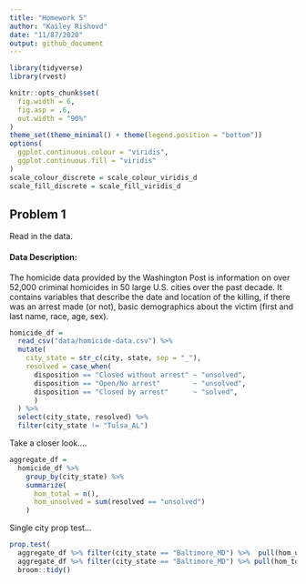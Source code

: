 ```yaml
---
title: "Homework 5"
author: "Kailey Rishovd"
date: "11/87/2020"
output: github_document
---
```


```r
library(tidyverse)
library(rvest)

knitr::opts_chunk$set(
  fig.width = 6, 
  fig.asp = .6, 
  out.width = "90%"
)
theme_set(theme_minimal() + theme(legend.position = "bottom"))
options(
  ggplot.continuous.colour = "viridis", 
  ggplot.continuous.fill = "viridis"
)
scale_colour_discrete = scale_colour_viridis_d
scale_fill_discrete = scale_fill_viridis_d
```

## Problem 1 

Read in the data. 

#### Data Description: 

The homicide data provided by the Washington Post is information on over 52,000 criminal homicides in 50 large U.S. cities over the past decade. It contains variables that describe the date and location of the killing, if there was an arrest made (or not), basic demographics about the victim (first and last name, race, age, sex). 

```r
homicide_df = 
  read_csv("data/homicide-data.csv") %>% 
  mutate(
    city_state = str_c(city, state, sep = "_"), 
    resolved = case_when(
      disposition == "Closed without arrest" ~ "unsolved", 
      disposition == "Open/No arrest"        ~ "unsolved", 
      disposition == "Closed by arrest"      ~ "solved",
      )
  ) %>% 
  select(city_state, resolved) %>% 
  filter(city_state != "Tulsa_AL")
```

Take a closer look.... 

```r
aggregate_df = 
  homicide_df %>%
    group_by(city_state) %>% 
    summarize(
      hom_total = n(), 
      hom_unsolved = sum(resolved == "unsolved")
    )
```

Single city prop test...

```r
prop.test(
  aggregate_df %>% filter(city_state == "Baltimore_MD") %>%  pull(hom_unsolved), 
  aggregate_df %>% filter(city_state == "Baltimore_MD") %>% pull(hom_total)) %>% 
  broom::tidy()
```









